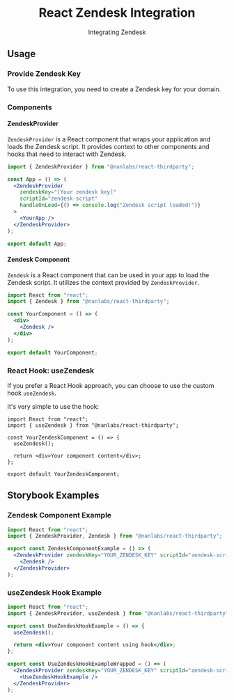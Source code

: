 
<Meta title="React Thirdparty/Zendesk" />

<h1 align="center">React Zendesk Integration</h1>
<div align="center">

Integrating Zendesk

</div>

## Usage

### Provide Zendesk Key

To use this integration, you need to create a Zendesk key for your domain.

### Components

#### ZendeskProvider

`ZendeskProvider` is a React component that wraps your application and loads the Zendesk script. It provides context to other components and hooks that need to interact with Zendesk.

```jsx
import { ZendeskProvider } from "@nanlabs/react-thirdparty";

const App = () => (
  <ZendeskProvider
    zendeskKey="[Your zendesk key]"
    scriptId="zendesk-script"
    handleOnLoad={() => console.log("Zendesk script loaded!")}
  >
    <YourApp />
  </ZendeskProvider>
);

export default App;
```

#### Zendesk Component

`Zendesk` is a React component that can be used in your app to load the Zendesk script. It utilizes the context provided by `ZendeskProvider`.

```jsx
import React from "react";
import { Zendesk } from "@nanlabs/react-thirdparty";

const YourComponent = () => (
  <div>
    <Zendesk />
  </div>
);

export default YourComponent;
```

### React Hook: useZendesk

If you prefer a React Hook approach, you can choose to use the custom hook `useZendesk`.

It's very simple to use the hook:

```tsx
import React from "react";
import { useZendesk } from "@nanlabs/react-thirdparty";

const YourZendeskComponent = () => {
  useZendesk();

  return <div>Your component content</div>;
};

export default YourZendeskComponent;
```

## Storybook Examples

### Zendesk Component Example

```jsx
import React from "react";
import { ZendeskProvider, Zendesk } from "@nanlabs/react-thirdparty";

export const ZendeskComponentExample = () => (
  <ZendeskProvider zendeskKey="YOUR_ZENDESK_KEY" scriptId="zendesk-script">
    <Zendesk />
  </ZendeskProvider>
);
```

### useZendesk Hook Example

```jsx
import React from "react";
import { ZendeskProvider, useZendesk } from "@nanlabs/react-thirdparty";

export const UseZendeskHookExample = () => {
  useZendesk();

  return <div>Your component content using hook</div>;
};

export const UseZendeskHookExampleWrapped = () => (
  <ZendeskProvider zendeskKey="YOUR_ZENDESK_KEY" scriptId="zendesk-script">
    <UseZendeskHookExample />
  </ZendeskProvider>
);
```
